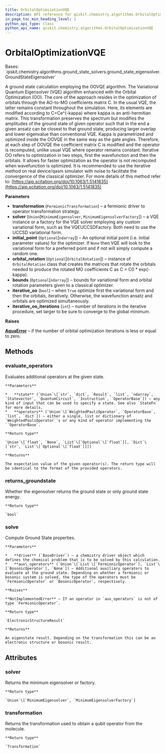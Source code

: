 ```yaml
---
title: OrbitalOptimizationVQE
description: API reference for qiskit.chemistry.algorithms.OrbitalOptimizationVQE
in_page_toc_min_heading_level: 1
python_api_type: class
python_api_name: qiskit.chemistry.algorithms.OrbitalOptimizationVQE
---
```


# OrbitalOptimizationVQE

<Class id="qiskit.chemistry.algorithms.OrbitalOptimizationVQE" isDedicatedPage={true} github="https://github.com/qiskit-community/qiskit-aqua/tree/stable/0.9/qiskit/chemistry/algorithms/ground_state_solvers/orbital_optimization_vqe.py" signature="OrbitalOptimizationVQE(transformation, solver, initial_point=None, orbital_rotation=None, bounds=None, iterative_oo=True, iterative_oo_iterations=2)" modifiers="class">
  Bases: `qiskit.chemistry.algorithms.ground_state_solvers.ground_state_eigensolver.GroundStateEigensolver`

  A ground state calculation employing the OOVQE algorithm. The Variational Quantum Eigensolver (VQE) algorithm enhanced with the Orbital Optimization (OO). The core of the approach resides in the optimization of orbitals through the AO-to-MO coefficients matrix C. In the usual VQE, the latter remains constant throughout the simulation. Here, its elements are modified according to C=Ce^(-kappa) where kappa is an anti-hermitian matrix. This transformation preserves the spectrum but modifies the amplitudes of the ground state of given operator such that in the end a given ansatz can be closest to that ground state, producing larger overlap and lower eigenvalue than conventional VQE. Kappa is parametrized and optimized inside the OOVQE in the same way as the gate angles. Therefore, at each step of OOVQE the coefficient matrix C is modified and the operator is recomputed, unlike usual VQE where operator remains constant. Iterative OO refers to optimization in two steps, first the wavefunction and then the orbitals. It allows for faster optimization as the operator is not recomputed when wavefunction is optimized. It is recommended to use the iterative method on real device/qasm simulator with noise to facilitate the convergence of the classical optimizer. For more details of this method refer to: [https://aip.scitation.org/doi/10.1063/1.5141835](https://aip.scitation.org/doi/10.1063/1.5141835)

  **Parameters**

  *   **transformation** (`FermionicTransformation`) – a fermionic driver to operator transformation strategy.
  *   **solver** (`Union`\[`MinimumEigensolver`, `MinimumEigensolverFactory`]) – a VQE instance or a factory for the VQE solver employing any custom variational form, such as the VQEUCCSDFactory. Both need to use the UCCSD variational form.
  *   **initial\_point** (`Optional`\[`ndarray`]) – An optional initial point (i.e. initial parameter values) for the optimizer. If `None` then VQE will look to the variational form for a preferred point and if not will simply compute a random one.
  *   **orbital\_rotation** (`Optional`\[`OrbitalRotation`]) – instance of `OrbitalRotation` class that creates the matrices that rotate the orbitals needed to produce the rotated MO coefficients C as C = C0 \* exp(-kappa).
  *   **bounds** (`Optional`\[`ndarray`]) – bounds for variational form and orbital rotation parameters given to a classical optimizer.
  *   **iterative\_oo** (`bool`) – when `True` optimize first the variational form and then the orbitals, iteratively. Otherwise, the wavefunction ansatz and orbitals are optimized simultaneously.
  *   **iterative\_oo\_iterations** (`int`) – number of iterations in the iterative procedure, set larger to be sure to converge to the global minimum.

  **Raises**

  [**AquaError**](qiskit.aqua.AquaError "qiskit.aqua.AquaError") – if the number of orbital optimization iterations is less or equal to zero.

  ## Methods

  <span id="qiskit-chemistry-algorithms-orbitaloptimizationvqe-evaluate-operators" />

  ### evaluate\_operators

  <Function id="qiskit.chemistry.algorithms.OrbitalOptimizationVQE.evaluate_operators" signature="OrbitalOptimizationVQE.evaluate_operators(state, operators)">
    Evaluates additional operators at the given state.

    **Parameters**

    *   **state** (`Union`\[`str`, `dict`, `Result`, `list`, `ndarray`, `Statevector`, `QuantumCircuit`, `Instruction`, `OperatorBase`]) – any kind of input that can be used to specify a state. See also `StateFn` for more details.
    *   **operators** (`Union`\[`WeightedPauliOperator`, `OperatorBase`, `list`, `dict`]) – either a single, list or dictionary of `WeightedPauliOperator``s or any kind of operator implementing the ``OperatorBase`.

    **Return type**

    `Union`\[`float`, `None`, `List`\[`Optional`\[`float`]], `Dict`\[`str`, `List`\[`Optional`\[`float`]]]]

    **Returns**

    The expectation value of the given operator(s). The return type will be identical to the format of the provided operators.
  </Function>

  <span id="qiskit-chemistry-algorithms-orbitaloptimizationvqe-returns-groundstate" />

  ### returns\_groundstate

  <Function id="qiskit.chemistry.algorithms.OrbitalOptimizationVQE.returns_groundstate" signature="OrbitalOptimizationVQE.returns_groundstate()">
    Whether the eigensolver returns the ground state or only ground state energy.

    **Return type**

    `bool`
  </Function>

  <span id="qiskit-chemistry-algorithms-orbitaloptimizationvqe-solve" />

  ### solve

  <Function id="qiskit.chemistry.algorithms.OrbitalOptimizationVQE.solve" signature="OrbitalOptimizationVQE.solve(driver, aux_operators=None)">
    Compute Ground State properties.

    **Parameters**

    *   **driver** (`BaseDriver`) – a chemistry driver object which defines the chemical problem that is to be solved by this calculation.
    *   **aux\_operators** (`Union`\[`List`\[`FermionicOperator`], `List`\[`BosonicOperator`], `None`]) – Additional auxiliary operators to evaluate at the ground state. Depending on whether a fermionic or bosonic system is solved, the type of the operators must be `FermionicOperator` or `BosonicOperator`, respectively.

    **Raises**

    **NotImplementedError** – If an operator in `aux_operators` is not of type `FermionicOperator`.

    **Return type**

    `ElectronicStructureResult`

    **Returns**

    An eigenstate result. Depending on the transformation this can be an electronic structure or bosonic result.
  </Function>

  ## Attributes

  ### solver

  <Attribute id="qiskit.chemistry.algorithms.OrbitalOptimizationVQE.solver">
    Returns the minimum eigensolver or factory.

    **Return type**

    `Union`\[`MinimumEigensolver`, `MinimumEigensolverFactory`]
  </Attribute>

  ### transformation

  <Attribute id="qiskit.chemistry.algorithms.OrbitalOptimizationVQE.transformation">
    Returns the transformation used to obtain a qubit operator from the molecule.

    **Return type**

    `Transformation`
  </Attribute>
</Class>

